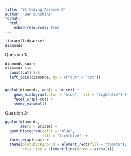 ```yaml
---
title: "01 Coding Assesment"
author: "Ben Sunshine"
format: 
  html:
    embed-resources: true
---
```


```r
library(tidyverse)
diamonds
```

Question 1:
```r
diamonds_sum <-
diamonds %>%
  count(cut) %>%
  left_join(diamonds, by = c("cut" = "cut"))


ggplot(diamonds, aes(x = price)) +
    geom_histogram(color = "blue", fill = "lightblue") +
    facet_wrap(~cut) +
    theme_minimal()
```


Question 2:
```r
ggplot(diamonds, 
       aes(x = price)) +
  geom_histogram(color = "blue", 
                 fill = "lightblue") +
  facet_wrap(~cut) +
  theme(plot.background = element_rect(fill = "tomato"),
        axis.line = element_line(arrow = arrow()))
```

